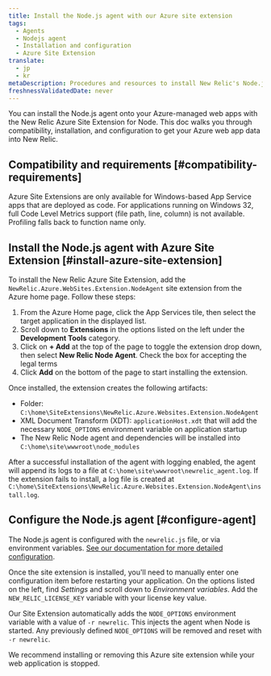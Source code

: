 ```yaml
---
title: Install the Node.js agent with our Azure site extension
tags:
  - Agents
  - Nodejs agent
  - Installation and configuration
  - Azure Site Extension
translate:
  - jp
  - kr
metaDescription: Procedures and resources to install New Relic's Node.js agent for Azure web apps using the New Relic Azure Site Extension for Node.
freshnessValidatedDate: never
---
```


You can install the Node.js agent onto your Azure-managed web apps with the New Relic Azure Site Extension for Node. This doc walks you through compatibility, installation, and configuration to get your Azure web app data into New Relic.

## Compatibility and requirements [#compatibility-requirements]

Azure Site Extensions are only available for Windows-based App Service apps that are deployed as code. For applications running on Windows 32, full Code Level Metrics support (file path, line, column) is not available. Profiling falls back to function name only.

## Install the Node.js agent with Azure Site Extension [#install-azure-site-extension]

To install the New Relic Azure Site Extension, add the `NewRelic.Azure.WebSites.Extension.NodeAgent` site extension from the Azure home page. Follow these steps:

1. From the Azure Home page, click the App Services tile, then select the target application in the displayed list.
2. Scroll down to <DNT>**Extensions**</DNT> in the options listed on the left under the <DNT>**Development Tools**</DNT> category.
3. Click on <DNT>**+ Add**</DNT> at the top of the page to toggle the extension drop down, then select <DNT>**New Relic Node Agent**</DNT>. Check the box for accepting the legal terms
4. Click <DNT>**Add**</DNT> on the bottom of the page to start installing the extension.

Once installed, the extension creates the following artifacts:

* Folder: `C:\home\SiteExtensions\NewRelic.Azure.Websites.Extension.NodeAgent`
* XML Document Transform (XDT): `applicationHost.xdt` that will add the necessary `NODE_OPTIONS` environment variable on application startup
* The New Relic Node agent and dependencies will be installed into `C:\home\site\wwwroot\node_modules`

After a successful installation of the agent with logging enabled, the agent will append its logs to a file at `C:\home\site\wwwroot\newrelic_agent.log`. If the extension fails to install, a log file is created at `C:\home\SiteExtensions\NewRelic.Azure.Websites.Extension.NodeAgent\install.log`.

## Configure the Node.js agent [#configure-agent]

The Node.js agent is configured with the `newrelic.js` file, or via environment variables. [See our documentation for more detailed configuration](https://docs.newrelic.com/docs/apm/agents/nodejs-agent/installation-configuration/nodejs-agent-configuration/).

Once the site extension is installed, you'll need to manually enter one configuration item before restarting your application. On the options listed on the left, find *Settings* and scroll down to *Environment variables*. Add the `NEW_RELIC_LICENSE_KEY` variable with your license key value.

Our Site Extension automatically adds the `NODE_OPTIONS` environment variable with a value of `-r newrelic`. This injects the agent when Node is started. Any previously defined `NODE_OPTIONS` will be removed and reset with `-r newrelic`.

  <Callout variant="important">
    We recommend installing or removing this Azure site extension while your web application is stopped.
  </Callout>

